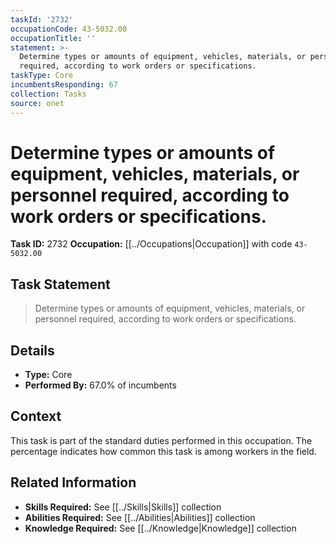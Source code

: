 ```yaml
---
taskId: '2732'
occupationCode: 43-5032.00
occupationTitle: ''
statement: >-
  Determine types or amounts of equipment, vehicles, materials, or personnel
  required, according to work orders or specifications.
taskType: Core
incumbentsResponding: 67
collection: Tasks
source: onet
---
```

# Determine types or amounts of equipment, vehicles, materials, or personnel required, according to work orders or specifications.

**Task ID:** 2732
**Occupation:** [[../Occupations|Occupation]] with code `43-5032.00`

## Task Statement

> Determine types or amounts of equipment, vehicles, materials, or personnel required, according to work orders or specifications.

## Details

- **Type:** Core
- **Performed By:** 67.0% of incumbents

## Context

This task is part of the standard duties performed in this occupation. The percentage indicates how common this task is among workers in the field.

## Related Information

- **Skills Required:** See [[../Skills|Skills]] collection
- **Abilities Required:** See [[../Abilities|Abilities]] collection
- **Knowledge Required:** See [[../Knowledge|Knowledge]] collection
